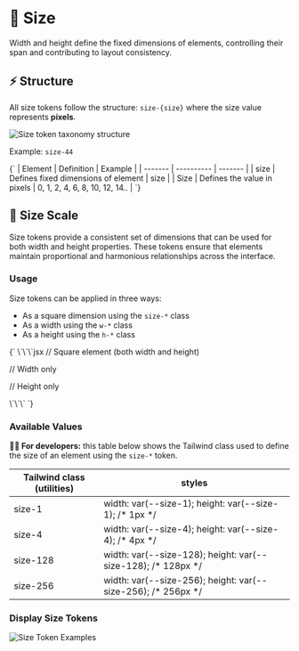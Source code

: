 
<Meta title="Foundations/Size/Docs" of={Size} />

# 📏 Size

Width and height define the fixed dimensions of elements, controlling their span and contributing to layout consistency.

## ⚡ Structure

All size tokens follow the structure: `size-{size}` where the size value represents **pixels**.

<img src={sizeTaxonomy} alt="Size token taxonomy structure" />

Example: `size-44`

<Markdown>
  {`
| Element | Definition | Example |
| ------- | ---------- | ------- |
| size | Defines fixed dimensions of element | size |
| Size | Defines the value in pixels | 0, 1, 2, 4, 6, 8, 10, 12, 14.. |
`}
</Markdown>

## 📐 Size Scale

Size tokens provide a consistent set of dimensions that can be used for both width and height properties. These tokens ensure that elements maintain proportional and harmonious relationships across the interface.

### Usage

Size tokens can be applied in three ways:

- As a square dimension using the `size-*` class
- As a width using the `w-*` class
- As a height using the `h-*` class

<Markdown>
{`
\`\`\`jsx
// Square element (both width and height)
<div className="size-32" />

// Width only

<div className="w-32" />

// Height only

<div className="h-32" />
\`\`\`
`}
</Markdown>

### Available Values

<Canvas></Canvas>

**👨‍💻 For developers:** this table below shows the Tailwind class used to define
the size of an element using the `size-*` token.

<div className="my-24 overflow-hidden rounded-lg">
  <table className="w-full">
    <thead>
      <tr className="border-b border-muted bg-muted">
        <th className="p-12 text-left text-on-accent body-3">
          Tailwind class (utilities)
        </th>
        <th className="p-12 text-left text-on-accent body-3">styles</th>
      </tr>
    </thead>
    <tbody className="bg-canvas">
      <tr className="border-b border-muted">
        <td className="text-accent p-12 body-4">size-1</td>
        <td className="p-12 text-muted body-4">
          width: var(--size-1); height: var(--size-1); /* 1px */
        </td>
      </tr>
      <tr className="border-b border-muted">
        <td className="text-accent p-12 body-4">size-4</td>
        <td className="p-12 text-muted body-4">
          width: var(--size-4); height: var(--size-4); /* 4px */
        </td>
      </tr>
      <tr className="border-b border-muted">
        <td className="text-accent p-12 body-4">size-128</td>
        <td className="p-12 text-muted body-4">
          width: var(--size-128); height: var(--size-128); /* 128px */
        </td>
      </tr>
      <tr>
        <td className="text-accent p-12 body-4">size-256</td>
        <td className="p-12 text-muted body-4">
          width: var(--size-256); height: var(--size-256); /* 256px */
        </td>
      </tr>
    </tbody>
  </table>
</div>

### Display Size Tokens

<img src={sizeTokenExample} alt="Size Token Examples" />
